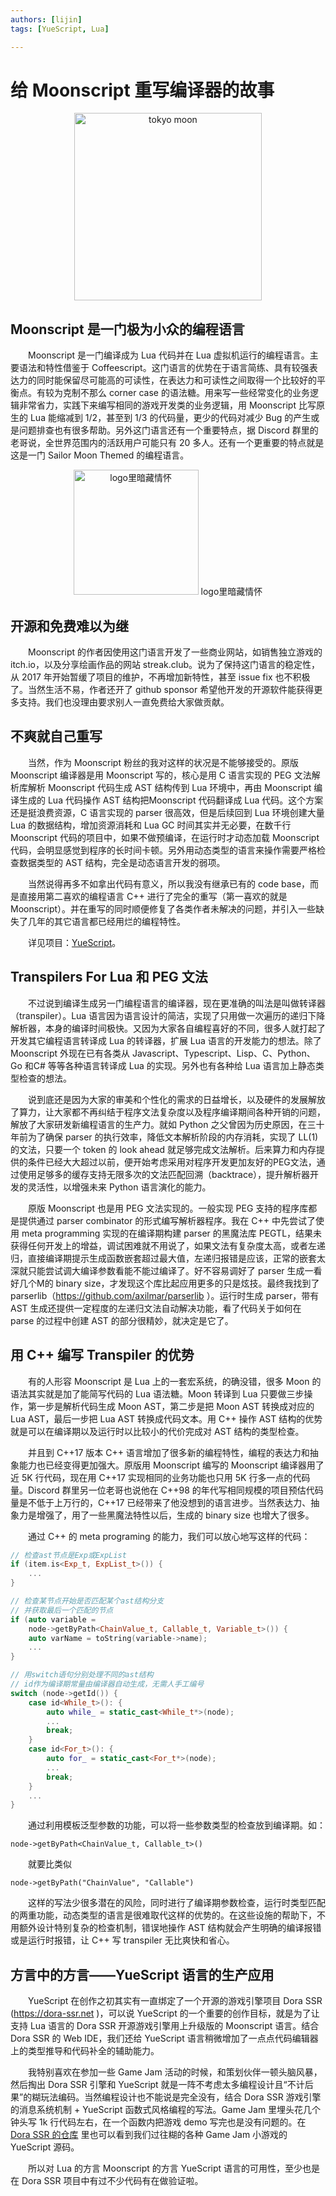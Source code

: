 ```yaml
---
authors: [lijin]
tags: [YueScript, Lua]

---
```


# 给 Moonscript 重写编译器的故事

<p align="center">
  <img src={require('@site/static/img/article/tokyo-moon.jpg').default} alt="tokyo moon" height="300px"/>
</p>

## Moonscript 是一门极为小众的编程语言

&emsp;&emsp;Moonscript 是一门编译成为 Lua 代码并在 Lua 虚拟机运行的编程语言。主要语法和特性借鉴于 Coffeescript。这门语言的优势在于语言简练、具有较强表达力的同时能保留尽可能高的可读性，在表达力和可读性之间取得一个比较好的平衡点。有较为克制不那么 corner case 的语法糖。用来写一些经常变化的业务逻辑非常省力，实践下来编写相同的游戏开发类的业务逻辑，用 Moonscript 比写原生的 Lua 能缩减到 1/2，甚至到 1/3 的代码量，更少的代码对减少 Bug 的产生或是问题排查也有很多帮助。另外这门语言还有一个重要特点，据 Discord 群里的老哥说，全世界范围内的活跃用户可能只有 20 多人。还有一个更重要的特点就是这是一门 Sailor Moon Themed 的编程语言。

<!-- truncate -->

<p align="center">
  <img src={require('@site/static/img/lang/moonscript.png').default} alt="logo里暗藏情怀" height="200px"/>
   logo里暗藏情怀
</p>

## 开源和免费难以为继

&emsp;&emsp;Moonscript 的作者因使用这门语言开发了一些商业网站，如销售独立游戏的 itch.io，以及分享绘画作品的网站 streak.club。说为了保持这门语言的稳定性，从 2017 年开始暂缓了项目的维护，不再增加新特性，甚至 issue fix 也不积极了。当然生活不易，作者还开了 github sponsor 希望他开发的开源软件能获得更多支持。我们也没理由要求别人一直免费给大家做贡献。

## 不爽就自己重写

&emsp;&emsp;当然，作为 Moonscript 粉丝的我对这样的状况是不能够接受的。原版 Moonscript 编译器是用 Moonscript 写的，核心是用 C 语言实现的 PEG 文法解析库解析 Moonscript 代码生成 AST 结构传到 Lua 环境中，再由 Moonscript 编译生成的 Lua 代码操作 AST 结构把Moonscript 代码翻译成 Lua 代码。这个方案还是挺浪费资源，C 语言实现的 parser 很高效，但是后续回到 Lua 环境创建大量 Lua 的数据结构，增加资源消耗和 Lua GC 时间其实并无必要，在数千行 Moonscript 代码的项目中，如果不做预编译，在运行时才动态加载 Moonscript 代码，会明显感觉到程序的长时间卡顿。另外用动态类型的语言来操作需要严格检查数据类型的 AST 结构，完全是动态语言开发的弱项。

&emsp;&emsp;当然说得再多不如拿出代码有意义，所以我没有继承已有的 code base，而是直接用第二喜欢的编程语言 C++ 进行了完全的重写（第一喜欢的就是 Moonscript）。并在重写的同时顺便修复了各类作者未解决的问题，并引入一些缺失了几年的其它语言都已经用烂的编程特性。

&emsp;&emsp;详见项目：[YueScript](https://yuescript.org/zh)。

## Transpilers For Lua 和 PEG 文法

&emsp;&emsp;不过说到编译生成另一门编程语言的编译器，现在更准确的叫法是叫做转译器（transpiler）。Lua 语言因为语言设计的简洁，实现了只用做一次遍历的递归下降解析器，本身的编译时间极快。又因为大家各自编程喜好的不同，很多人就打起了开发其它编程语言转译成 Lua 的转译器，扩展 Lua 语言的开发能力的想法。除了 Moonscript 外现在已有各类从 Javascript、Typescript、Lisp、C、Python、Go 和C# 等等各种语言转译成 Lua 的实现。另外也有各种给 Lua 语言加上静态类型检查的想法。

&emsp;&emsp;说到底还是因为大家的审美和个性化的需求的日益增长，以及硬件的发展解放了算力，让大家都不再纠结于程序文法复杂度以及程序编译期间各种开销的问题，解放了大家研发新编程语言的生产力。就如 Python 之父曾因为历史原因，在三十年前为了确保 parser 的执行效率，降低文本解析阶段的内存消耗，实现了 LL(1) 的文法，只要一个 token 的 look ahead 就足够完成文法解析。后来算力和内存提供的条件已经大大超过以前，便开始考虑采用对程序开发更加友好的PEG文法，通过使用足够多的缓存支持无限多次的文法匹配回溯（backtrace），提升解析器开发的灵活性，以增强未来 Python 语言演化的能力。

&emsp;&emsp;原版 Moonscript 也是用 PEG 文法实现的。一般实现 PEG 支持的程序库都是提供通过 parser combinator 的形式编写解析器程序。我在 C++ 中先尝试了使用 meta programming 实现的在编译期构建 parser 的黑魔法库 PEGTL，结果未获得任何开发上的增益，调试困难就不用说了，如果文法有复杂度太高，或者左递归，直接编译期提示生成函数嵌套超过最大值，左递归报错是应该，正常的嵌套太深就只能尝试调大编译参数看能不能过编译了。好不容易调好了 parser 生成一看好几个M的 binary size，才发现这个库比起应用更多的只是炫技。最终我找到了 parserlib（https://github.com/axilmar/parserlib ）。运行时生成 parser，带有 AST 生成还提供一定程度的左递归文法自动解决功能，看了代码关于如何在 parse 的过程中创建 AST 的部分很精妙，就决定是它了。

## 用 C++ 编写 Transpiler 的优势

&emsp;&emsp;有的人形容 Moonscript 是 Lua 上的一套宏系统，的确没错，很多 Moon 的语法其实就是加了能简写代码的 Lua 语法糖。Moon 转译到 Lua 只要做三步操作，第一步是解析代码生成 Moon AST，第二步是把 Moon AST 转换成对应的 Lua AST，最后一步把 Lua AST 转换成代码文本。用 C++ 操作 AST 结构的优势就是可以在编译期以及运行时以比较小的代价完成对 AST 结构的类型检查。

&emsp;&emsp;并且到 C++17 版本 C++ 语言增加了很多新的编程特性，编程的表达力和抽象能力也已经变得更加强大。原版用 Moonscript 编写的 Moonscript 编译器用了近 5K 行代码，现在用 C++17 实现相同的业务功能也只用 5K 行多一点的代码量。Discord 群里另一位老哥也说他在 C++98 的年代写相同规模的项目预估代码量是不低于上万行的，C++17 已经带来了他没想到的语言进步。当然表达力、抽象力是增强了，用了一些黑魔法特性以后，生成的 binary size 也增大了很多。

&emsp;&emsp;通过 C++ 的 meta programing 的能力，我们可以放心地写这样的代码：

```cpp
// 检查ast节点是Exp或ExpList
if (item.is<Exp_t, ExpList_t>()) {
    ...
}

// 检查某节点开始是否匹配某个ast结构分支
// 并获取最后一个匹配的节点
if (auto variable =
    node->getByPath<ChainValue_t, Callable_t, Variable_t>()) {
    auto varName = toString(variable->name);
    ...
}

// 用switch语句分别处理不同的ast结构
// id作为编译期常量由编译器自动生成，无需人手工编号
switch (node->getId()) {
    case id<While_t>(): {
        auto while_ = static_cast<While_t*>(node);
        ...
        break;
    }
    case id<For_t>(): {
        auto for_ = static_cast<For_t*>(node);
        ...
        break;
    }
    ...
}
```

&emsp;&emsp;通过利用模板泛型参数的功能，可以将一些参数类型的检查放到编译期。如：

`node->getByPath<ChainValue_t, Callable_t>()`

&emsp;&emsp;就要比类似

`node->getByPath("ChainValue", "Callable")`

&emsp;&emsp;这样的写法少很多潜在的风险，同时进行了编译期参数检查，运行时类型匹配的两重功能，动态类型的语言是很难取代这样的优势的。在这些设施的帮助下，不用额外设计特别复杂的检查机制，错误地操作 AST 结构就会产生明确的编译报错或是运行时报错，让 C++ 写 transpiler 无比爽快和省心。

## 方言中的方言——YueScript 语言的生产应用

&emsp;&emsp;YueScript 在创作之初其实有一直绑定了一个开源的游戏引擎项目 Dora SSR (https://dora-ssr.net )，可以说 YueScript 的一个重要的创作目标，就是为了让支持 Lua 语言的 Dora SSR 开源游戏引擎用上升级版的 Moonscript 语言。结合 Dora SSR 的 Web IDE，我们还给 YueScript 语言稍微增加了一点点代码编辑器上的类型推导和代码补全的辅助能力。

&emsp;&emsp;我特别喜欢在参加一些 Game Jam 活动的时候，和策划伙伴一顿头脑风暴，然后掏出 Dora SSR 引擎和 YueScript 就是一阵不考虑太多编程设计且“不计后果”的糊玩法编码。当然编程设计也不能说是完全没有，结合 Dora SSR 游戏引擎的消息系统机制 + YueScript 函数式风格编程的写法。Game Jam 里埋头花几个钟头写 1k 行代码左右，在一个函数内把游戏 demo 写完也是没有问题的。在 [Dora SSR 的仓库](https://github.com/IppClub/Dora-SSR/tree/main/Assets/Script/Game) 里也可以看到我们过往糊的各种 Game Jam 小游戏的 YueScript 源码。

&emsp;&emsp;所以对 Lua 的方言 Moonscript 的方言 YueScript 语言的可用性，至少也是在 Dora SSR 项目中有过不少代码有在做验证啦。



